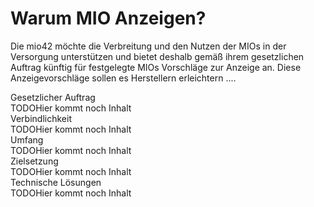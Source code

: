 
<Meta title="Hintergrund/Warum MIO Anzeigen?" />

# Warum MIO Anzeigen?

Die mio42 möchte die Verbreitung und den Nutzen der MIOs in der Versorgung unterstützen und bietet deshalb gemäß ihrem gesetzlichen Auftrag künftig für festgelegte MIOs Vorschläge zur Anzeige an.
Diese Anzeigevorschläge sollen es Herstellern erleichtern ....

<div className="subheading">Gesetzlicher Auftrag</div>
<div className="tip-wrapper">
  <span className="tip">TODO</span>Hier kommt noch Inhalt
</div>
<div className="subheading">Verbindlichkeit</div>
<div className="tip-wrapper">
  <span className="tip">TODO</span>Hier kommt noch Inhalt
</div>
<div className="subheading">Umfang</div>
<div className="tip-wrapper">
  <span className="tip">TODO</span>Hier kommt noch Inhalt
</div>
<div className="subheading">Zielsetzung</div>
<div className="tip-wrapper">
  <span className="tip">TODO</span>Hier kommt noch Inhalt
</div>
<div className="subheading">Technische Lösungen</div>
<div className="tip-wrapper">
  <span className="tip">TODO</span>Hier kommt noch Inhalt
</div>
